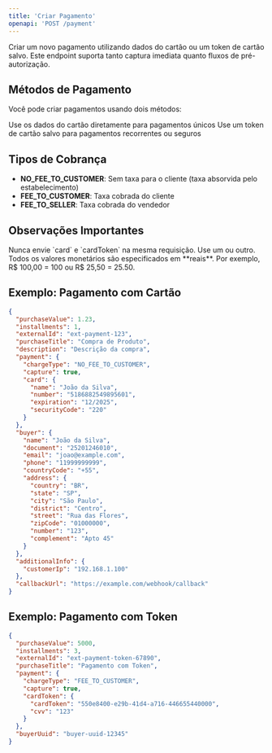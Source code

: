 ```yaml
---
title: 'Criar Pagamento'
openapi: 'POST /payment'
---
```


Criar um novo pagamento utilizando dados do cartão ou um token de cartão salvo. Este endpoint suporta tanto captura imediata quanto fluxos de pré-autorização.

## Métodos de Pagamento

Você pode criar pagamentos usando dois métodos:

<CardGroup cols={2}>
  <Card title="Pagamento Direto com Cartão" icon="credit-card">
    Use os dados do cartão diretamente para pagamentos únicos
  </Card>
  <Card title="Pagamento com Token" icon="shield">
    Use um token de cartão salvo para pagamentos recorrentes ou seguros
  </Card>
</CardGroup>

## Tipos de Cobrança

- **NO_FEE_TO_CUSTOMER**: Sem taxa para o cliente (taxa absorvida pelo estabelecimento)
- **FEE_TO_CUSTOMER**: Taxa cobrada do cliente
- **FEE_TO_SELLER**: Taxa cobrada do vendedor

## Observações Importantes

<Warning>
  Nunca envie `card` e `cardToken` na mesma requisição. Use um ou outro.
</Warning>

<Info>
  Todos os valores monetários são especificados em **reais**. Por exemplo, R$ 100,00 = 100 ou R$ 25,50 = 25.50.
</Info>

## Exemplo: Pagamento com Cartão

```json Exemplo de Requisição
{
  "purchaseValue": 1.23,
  "installments": 1,
  "externalId": "ext-payment-123",
  "purchaseTitle": "Compra de Produto",
  "description": "Descrição da compra",
  "payment": {
    "chargeType": "NO_FEE_TO_CUSTOMER",
    "capture": true,
    "card": {
      "name": "João da Silva",
      "number": "5186882549895601",
      "expiration": "12/2025",
      "securityCode": "220"
    }
  },
  "buyer": {
    "name": "João da Silva",
    "document": "25201246010",
    "email": "joao@example.com",
    "phone": "11999999999",
    "countryCode": "+55",
    "address": {
      "country": "BR",
      "state": "SP",
      "city": "São Paulo",
      "district": "Centro",
      "street": "Rua das Flores",
      "zipCode": "01000000",
      "number": "123",
      "complement": "Apto 45"
    }
  },
  "additionalInfo": {
    "customerIp": "192.168.1.100"
  },
  "callbackUrl": "https://example.com/webhook/callback"
}
```

## Exemplo: Pagamento com Token

```json Exemplo de Requisição
{
  "purchaseValue": 5000,
  "installments": 3,
  "externalId": "ext-payment-token-67890",
  "purchaseTitle": "Pagamento com Token",
  "payment": {
    "chargeType": "FEE_TO_CUSTOMER",
    "capture": true,
    "cardToken": {
      "cardToken": "550e8400-e29b-41d4-a716-446655440000",
      "cvv": "123"
    }
  },
  "buyerUuid": "buyer-uuid-12345"
}
```